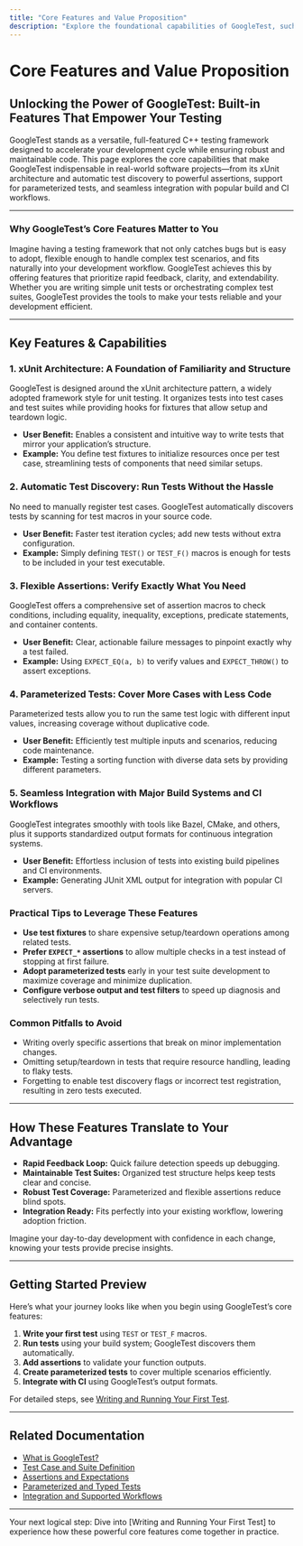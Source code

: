 ```yaml
---
title: "Core Features and Value Proposition"
description: "Explore the foundational capabilities of GoogleTest, such as xUnit architecture, automatic test discovery, flexible assertions, support for parameterized tests, and integration with major build and CI workflows. See how these features enable rapid, robust, and maintainable test-driven development."
---
```


# Core Features and Value Proposition

## Unlocking the Power of GoogleTest: Built-in Features That Empower Your Testing

GoogleTest stands as a versatile, full-featured C++ testing framework designed to accelerate your development cycle while ensuring robust and maintainable code. This page explores the core capabilities that make GoogleTest indispensable in real-world software projects—from its xUnit architecture and automatic test discovery to powerful assertions, support for parameterized tests, and seamless integration with popular build and CI workflows.

---

### Why GoogleTest’s Core Features Matter to You

Imagine having a testing framework that not only catches bugs but is easy to adopt, flexible enough to handle complex test scenarios, and fits naturally into your development workflow. GoogleTest achieves this by offering features that prioritize rapid feedback, clarity, and extendability. Whether you are writing simple unit tests or orchestrating complex test suites, GoogleTest provides the tools to make your tests reliable and your development efficient.

---

## Key Features & Capabilities

### 1. xUnit Architecture: A Foundation of Familiarity and Structure
GoogleTest is designed around the xUnit architecture pattern, a widely adopted framework style for unit testing. It organizes tests into test cases and test suites while providing hooks for fixtures that allow setup and teardown logic.

- **User Benefit:** Enables a consistent and intuitive way to write tests that mirror your application’s structure.
- **Example:** You define test fixtures to initialize resources once per test case, streamlining tests of components that need similar setups.

### 2. Automatic Test Discovery: Run Tests Without the Hassle
No need to manually register test cases. GoogleTest automatically discovers tests by scanning for test macros in your source code.

- **User Benefit:** Faster test iteration cycles; add new tests without extra configuration.
- **Example:** Simply defining `TEST()` or `TEST_F()` macros is enough for tests to be included in your test executable.

### 3. Flexible Assertions: Verify Exactly What You Need
GoogleTest offers a comprehensive set of assertion macros to check conditions, including equality, inequality, exceptions, predicate statements, and container contents.

- **User Benefit:** Clear, actionable failure messages to pinpoint exactly why a test failed.
- **Example:** Using `EXPECT_EQ(a, b)` to verify values and `EXPECT_THROW()` to assert exceptions.

### 4. Parameterized Tests: Cover More Cases with Less Code
Parameterized tests allow you to run the same test logic with different input values, increasing coverage without duplicative code.

- **User Benefit:** Efficiently test multiple inputs and scenarios, reducing code maintenance.
- **Example:** Testing a sorting function with diverse data sets by providing different parameters.

### 5. Seamless Integration with Major Build Systems and CI Workflows
GoogleTest integrates smoothly with tools like Bazel, CMake, and others, plus it supports standardized output formats for continuous integration systems.

- **User Benefit:** Effortless inclusion of tests into existing build pipelines and CI environments.
- **Example:** Generating JUnit XML output for integration with popular CI servers.

### Practical Tips to Leverage These Features
- **Use test fixtures** to share expensive setup/teardown operations among related tests.
- **Prefer `EXPECT_*` assertions** to allow multiple checks in a test instead of stopping at first failure.
- **Adopt parameterized tests** early in your test suite development to maximize coverage and minimize duplication.
- **Configure verbose output and test filters** to speed up diagnosis and selectively run tests.

### Common Pitfalls to Avoid
- Writing overly specific assertions that break on minor implementation changes.
- Omitting setup/teardown in tests that require resource handling, leading to flaky tests.
- Forgetting to enable test discovery flags or incorrect test registration, resulting in zero tests executed.

---

## How These Features Translate to Your Advantage

- **Rapid Feedback Loop:** Quick failure detection speeds up debugging.
- **Maintainable Test Suites:** Organized test structure helps keep tests clear and concise.
- **Robust Test Coverage:** Parameterized and flexible assertions reduce blind spots.
- **Integration Ready:** Fits perfectly into your existing workflow, lowering adoption friction.

Imagine your day-to-day development with confidence in each change, knowing your tests provide precise insights.

---

## Getting Started Preview

Here’s what your journey looks like when you begin using GoogleTest’s core features:

1. **Write your first test** using `TEST` or `TEST_F` macros.
2. **Run tests** using your build system; GoogleTest discovers them automatically.
3. **Add assertions** to validate your function outputs.
4. **Create parameterized tests** to cover multiple scenarios efficiently.
5. **Integrate with CI** using GoogleTest’s output formats.

For detailed steps, see [Writing and Running Your First Test](https://google.github.io/googletest/guides/getting-started/your-first-test).

---

## Related Documentation

- [What is GoogleTest?](/overview/intro-product-core/what-is-googletest)
- [Test Case and Suite Definition](/api-reference/core-apis/test-case-definition)
- [Assertions and Expectations](/api-reference/core-apis/assertions)
- [Parameterized and Typed Tests](/guides/effective-testing-techniques/parameterized-testing)
- [Integration and Supported Workflows](/overview/arch-diagram-integration/integration-and-workflows)

---

Your next logical step: Dive into [Writing and Running Your First Test] to experience how these powerful core features come together in practice.